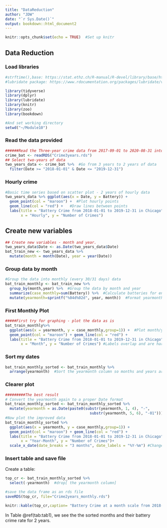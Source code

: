 ```yaml
---
title: "DataReduction"
author: "JDW"
date: "`r Sys.Date()`"
output: bookdown::html_document2
---
```


```r
knitr::opts_chunk$set(echo = TRUE)  #Set up knitr
```

## Data Reduction

### Load libraries
```r
#strftime(),base: https://stat.ethz.ch/R-manual/R-devel/library/base/html/strptime.html
#lubridate package: https://www.rdocumentation.org/packages/lubridate/versions/1.9.2

library(tidyverse)
library(dplyr)
library(lubridate)
library(knitr)
library(zoo)
library(bookdown)

#And set working directory
setwd("~/Module10")
```

### Read the data provided
```r
######Read the Three-year crime data from 2017-09-01 to 2020-08-31 into R
crime_bat <- readRDS("Crime3years.rds")
## Select two-years of data
two_years_data <- crime_bat %>%  #Go from 3 years to 2 years of data
  filter(Date >= "2018-01-01" & Date <= "2019-12-31")
```

### Hourly crime
```r
#Basic time series based on scatter plot - 2 years of hourly data
two_years_data %>% ggplot(aes(x = Date, y = Battery)) +
  geom_point(col = "maroon") +  #Plot hourly points
  geom_line(col = "red") +   #Draw lines between points
  labs(title = "Battery Crime from 2018-01-01 to 2019-12-31 in Chicago", 
       x = "Hourly", y = "Number of Crimes")
```

## Create new variables
```r
## Create new variables - month and year.
two_years_data$Date <- as.Date(two_years_data$Date)
bat_train_new <- two_years_data %>% 
  mutate(month = month(Date), year = year(Date))
```

### Group data by month
```r
#Group the data into monthly (every 30/31 days) data
bat_train_monthly <- bat_train_new %>% 
  group_by(month,year) %>%  #Group the data by month and year
  summarize(case_monthly=sum(Battery)) %>%  #Calculate batteries for entire month
  mutate(yearmonth=sprintf("%04d%02d", year, month))  #Format yearmonth as a Date type
```

### First Monthly Plot
```r
#####First try for graphing - plot the data as is
bat_train_monthly%>% 
  ggplot(aes(x = yearmonth, y = case_monthly,group=1)) +  #Plot month/year and batteries 
  geom_point(col = "maroon") + geom_line(col = "red") +
  labs(title = "Battery Crime from 2018-01-01 to 2019-12-31 in Chicago", 
       x = "Month", y = "Number of Crimes") #Labels overlap and are hard to read
```

### Sort my dates
```r
bat_train_monthly_sorted <- bat_train_monthly %>%
  arrange(yearmonth)  #Sort the yearmonth column so months and years are in correct order
```

### Clearer plot
```r
#########The best result
# Convert the yearmonth again to a proper Date format
bat_train_monthly_sorted <- bat_train_monthly_sorted %>%
  mutate(yearmonth = as.Date(paste0(substr(yearmonth, 1, 4), "-", 
                                      substr(yearmonth, 5, 6), "-01")))
#Now plot the improved data
bat_train_monthly_sorted %>%
  ggplot(aes(x = yearmonth, y = case_monthly,group=1)) +
  geom_point(col = "maroon") + geom_line(col = "red") +
  labs(title = "Battery Crime from 2018-01-01 to 2019-12-31 in Chicago",
       x = "Year-Month", y = "Number of Crimes")+
  scale_x_date(date_breaks = "3 months", date_labels = "%Y-%m") #Change the x-scale so the x-axis is easier to read
```

### Insert table and save file
Create a table:
```r
top_cr <- bat_train_monthly_sorted %>%
  select(-yearmonth)  #drop[ the yearmonth column]

#save the data frame as an rds file
saveRDS(top_cr, file="Crime2years_monthly.rds")

knitr::kable(top_cr,caption= "Battery Crime at a month scale from 2018-01-01 to 2019-12-31",digits=4)  #Use kable to format and display top_cr with a caption

```
In Table \@ref(tab:tab1), we see the the sorted months and their battery crime rate for 2 years.
<!-- Add text to reference the table. -->
